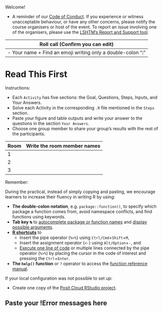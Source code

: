 Welcome!

- A reminder of our [Code of Conduct](https://github.com/epiverse-trace/.github/blob/main/CODE_OF_CONDUCT.md). If you experience or witness unacceptable behaviour, or have any other concerns, please notify the course organisers or host of the event. To report an issue involving one of the organisers, please use the [LSHTM’s Report and Support tool](https://reportandsupport.lshtm.ac.uk/).

| **Roll call** (Confirm you can edit) |
|---|
| - Your name + Find an emoji writing only a double-colon “**:**” |

# Read This First

<!-- visible for learners and instructors at practical -->

Instructions:

- Each `Activity` has five sections: the Goal, Questions, Steps, Inputs, and Your Answers.
- Solve each Activity in the corresponding `.R` file mentioned in the `Steps` section.
- Paste your figure and table outputs and write your answer to the questions in the section `Your Answers`.
- Choose one group member to share your group's results with the rest of the participants.

| **Room** | **Write the room member names** |
|---|---|
| 1 |  |
| 2 |  |
| 3 |  |

Remember:

During the practical, instead of simply copying and pasting, we encourage learners to increase their fluency in writing R by using:

- **The double-colon notation**, e.g. `package::function()`, to specify which package a function comes from, avoid namespace conflicts, and find functions using keywords.
- **Tab key <kbd>↹</kbd>** 
to [autocomplete package or function names](https://support.posit.co/hc/en-us/articles/205273297-Code-Completion-in-the-RStudio-IDE) and [display possible arguments](https://docs.posit.co/ide/user/ide/guide/code/console.html).
- [**R shortcuts**](https://positron.posit.co/keyboard-shortcuts.html#r-shortcuts) to 
    - Insert the pipe operator (`%>%`) using `Ctrl/Cmd`+`Shift`+`M`, 
    - Insert the assignment operator (`<-`) using `Alt/Option`+`-`, and 
    - [Execute one line of code](https://docs.posit.co/ide/user/ide/guide/code/execution.html) or multiple lines connected by the pipe operator (`%>%`) by placing the cursor in the code of interest and pressing the `Ctrl`+`Enter`.
- **The `help()` function** or `?` operator to access the [function reference manual](https://www.r-project.org/help.html).

If your local configuration was not possible to set up:

- Create one copy of the [Posit Cloud RStudio project](https://posit.cloud/content/10566863).

<!-- - Create one copy of the [Posit Cloud RStudio project](https://posit.cloud/spaces/609790/join?access_code=hPM1tIeKt5ax_Y-P0lMGVUGqzFPNH4wxkKSzXZYb). -->

## Paste your !Error messages here

```







```